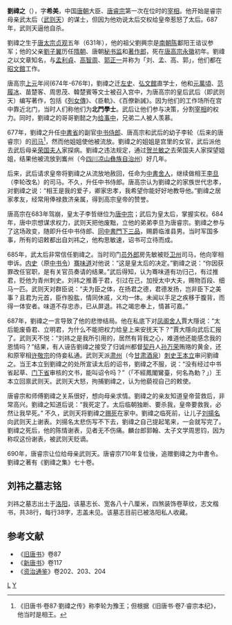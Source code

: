 {{for|北齐人物|刘祎 (北齐)}}
'''劉禕之'''（{{bd|630年||686年|8月12日|catIdx=L}}），字'''希美'''，中国[[唐朝|唐朝]]大臣、[[唐睿宗|唐睿宗]]第一次在位时的[[宰相|宰相]]。他开始是睿宗母亲武太后（[[武则天|武则天]]）的谋士，但因为他劝说太后交权给皇帝惹怒了太后。687年，武则天逼他自杀。

劉禕之生于[[唐太宗|唐太宗]][[贞观_(唐朝)|贞观]]五年（631年），他的祖父劉興宗是[[南朝陈|南朝陈]]鄱阳王谘议参军；他的父亲[[劉子翼|劉子翼]]历任[[隋朝|隋朝]]、唐朝[[秘书监|秘书监]]和[[著作郎|著作郎]]，死在[[唐高宗|唐高宗]][[永徽|永徽]]初年。劉禕之以文章知名，与[[孟利貞|孟利貞]]、[[高智周|高智周]]、[[郭正一|郭正一]]并称为「刘、孟、高、郭」，他们都在[[昭文館|昭文館]]工作。

唐高宗[[上元|上元]]年间(674年-676年)，劉禕之迁[[左史|左史]]、[[弘文館|弘文館]]直学士，他和[[元萬頃|元萬頃]]、[[范履冰|范履冰]]、苗楚客、周思茂、韓楚賓等文士被召入宫中，为唐高宗的皇后武后（即武则天）编写著作，包括《[[列女傳|列女傳]]》、《臣軌》、《百僚新誡》。因为他们的工作场所在宫中靠近北门，当时人们称他们为'''北門學士'''。武后让他们参与决策，分割[[宰相|宰相]]的权力。同时，劉禕之的哥哥劉懿之为[[给事中|给事中]]，兄弟二人被人羡慕。

677年，劉禕之升任[[中書省|中書省]]的副官[[中书侍郎|中书侍郎]]、唐高宗和武后的幼子李轮（后来的唐睿宗）的[[司马|司马]]<ref>《旧唐书·卷87·劉禕之传》称李轮为豫王；但根据《旧唐书·卷7·睿宗本纪》，他当时是相王。</ref>，然而他姐姐使他被流放。劉禕之的姐姐是宫里的女官，武后派他去武后母亲[[荣国夫人|荣国夫人]]家探病。劉禕之违法规定，通过[[贺兰敏之|贺兰敏之]]去荣国夫人家探望姐姐，结果他被流放到巂州（今[[四川|四川]][[凉山彝族自治州|凉山彝族自治州]]）好几年。

后来，武后请求皇帝将劉禕之从流放地赦回，任命为[[中書舍人|中書舍人]]，继续做相王[[李旦|李旦]]（李轮改名）的司马。不久，升任中书侍郎。唐高宗认为劉禕之的家族世代忠孝，对劉禕之说：“相王是我的爱子，卿家忠孝，我希望你能好好地教导他。”劉禕之居家孝友，经常用俸禄救济亲属，得到高宗皇帝的赞誉。

唐高宗在683年驾崩，皇太子李哲继位为[[唐中宗|唐中宗]]；武后为皇太后，掌握实权。684年，唐中宗想谋求权力，武则天把他废黜，立他的弟弟李旦为唐睿宗。劉禕之参与了这场政变，随即升任中书侍郎、[[同中書門下三品|同中書門下三品]]，赐爵临淮县男。当时军国多事，所有的诏敕都出自刘祎之，他构思敏速，诏书可立待而成。

685年，武太后非常信任劉禕之。当时司门[[员外郎|员外郎]]房先敏被贬[[卫州|卫州]]司马，他向宰相申诉。[[内史|内史]]（原[[中书令|中书令]]）[[骞味道|骞味道]]对他说：“这是皇太后的决定。”劉禕之说：“你因获罪改任官职，是有关官员奏请的结果。”武后得知，认为骞味道有功归己，有过推君，贬他为青州刺史。刘祎之推善于君，引过在己，加授太中大夫，赐物百段、细马一匹。武则天对群臣说：“夫为臣之体，在扬君之德，君德发扬，岂非臣下之美事？且君为元首，臣作股肱，情同休戚，义均一体。未闻以手足之疾移于腹背，而得一体安者。味道不存忠赤，已从屏退。祎之竭忠奉上，情甚可嘉。”

687年，劉禕之一言导致了他的悲惨结局。他在私底下对[[凤阁舍人|凤阁舍人]]賈大隱说：“太后能废昏君、立明君，为什么不能把权力给皇上来安抚天下？”賈大隱向武后汇报了。武则天不悦：“刘祎之是我所引用的，居然有背我之心，难道他还能感念我的恩情吗？”结果，有人诬告劉禕之接受了归诚州都督[[契丹|契丹]]人[[孙万荣|孙万荣]]贿赂的黄金，还和原宰相[[许敬宗|许敬宗]]的侍妾私通。武则天派[[肃州|肃州]]（今[[甘肃|甘肃]][[酒泉|酒泉]]）[[刺史|刺史]][[王本立_(唐朝)|王本立]]审问劉禕之。当王本立到劉禕之的处所宣读太后的诏书，劉禕之不服，说：“没有经过中书省起草、[[门下省|门下省]]审核的文书，能叫诏令吗？”（「不經鳳閣鸞臺，何名為勅？」）王本立回禀武则天。武则天大怒，拘捕劉禕之，认为他藐视自己的敕使。

唐睿宗和师傅劉禕之关系很好，想向母亲求情。劉禕之的亲友知道皇帝营救后，非常高兴。劉禕之知道后说：“我死定了。太后临朝独断、要杀我，皇帝要救我，必然让我早死。” 不久，武则天将劉禕之[[赐死|赐死]]在家中。劉禕之临死前，让儿子[[刘揚名|刘揚名]]向武则天上谢表。刘揚名太悲伤写不下去，劉禕之自己提起笔来，一会就写完了。劉禕之死后，他的陈情谢表，见者无不伤痛。麟台郎郭翰、太子文学周思钧，因为称叹这份谢表，被武则天贬谪。

690年，唐睿宗让位给母亲武则天。唐睿宗710年复位後，追赠劉禕之为中書令。劉禕之著有《劉禕之集》七十卷。

==刘祎之墓志铭==
刘祎之墓志出土于[[洛阳|洛阳]]，该墓志长、宽各八十八厘米，四煞装饰卷草纹，志文楷书，共38行，每行38字，志盖未见。该墓志目前已被洛阳私人收藏。
{{Quotation|
    大唐故中书侍郎同中书门下三品昭文馆学士临淮县开国男赠中书令刘氏先府君墓志铭并序

    嗣子润州司法参军扬名等谨述

    缅寻童幼，昔事严慈。趋庭禀诗礼之初，入室奉晨昏之次。用能备观百行，总闻四德，忠孝之道存焉，贞淑之教流焉。霜露年深，仪范斯远。门庭遗事，记录犹多，或求他人，谁能具矣。是用谋诸姻属，敬述德音。先府君讳祎之，字希美，临淮阳乐人。汉光武子广陵思王荆之后也。蛇分沛国，郁兴西汉之基；凤集济阳，式建东都之业。及五马南渡，七姓从王，家于晋陵，重为名族。曾祖保，陈始兴王谘议参军。祖兴宗，鄱阳王谘议参军，名书国史，兼有文集。考子翼，皇朝朝散大夫、著作郎、昭文馆学士。盛德伟才，自有史传，岂伊小子所敢详焉。府君积善余庆，里人为美。四岁通《骚》、《雅》，六岁属文章。及乎成童，文史足用。就养之美，造次无亏。非道不行，非礼不履，孝友恭肃，闻于乡党。年甫十五，言祗上京。燕公于志宁、河南公褚遂良素闻府君高名，特加表荐。寻授宋州参军，转左率府仓曹参军、昭文馆直学士，又转内直丞。丁内忧，寻奉敕夺情，授雍州万年县主簿，兼崇贤馆直学士，又迁著作佐郎，又转起居舍人。府君长兄中允君时任给事中，与府君同侍玉阶，分华两省，侍奉之美，朝论称荣。俄而坐事，徒于越嶲。上元初，今上抗表，雪府君无罪，特敕追还。未几，授中书舍人。皇命才发，紫泥已奉。疾如奔电，势若凌云，天下之人，望风钦属。寻授相王府司马，仍侍王属文。又加昭文馆学士，寻又检校礼部侍郎。朝望允谐，礼仪斯缉。寻又兼吏部侍郎，所立纲纪，至今遵式。未终大选，又迁中书侍郎。掌绂凤池，实参鵷汗。誉高五字，声驰八表。属皇帝嗣膺大宝，府君久事平台。礼峻宋昌，恩踰邴吉。寻同中书门下三品，封临淮男，邑三百户。于时，天子谅阴，独决朝政。举无遗策，动不失机。燮理惟和，中外无事。累承天泽，特冠朝伦。每献嘉谋，必筵厚赐，或申直谏，更锡殊私。然每奉恩波，必加忧惧。频表退让，天听不回。志在公清，户无私谒。廉过辞帛，慎均温树。抚育犹子，逾于所生。至于朝廷诰命，吉凶制则，挥翰立成，文不加点。然以□□府幕，兼崇定策之功，久掌丝纶，遂迫奸臣之忌。奄罹冤酷，上诉无因。以垂拱二年八月十二日薨于河南崇业里之私第，春秋五十七。扬名等号天扣地，无所逮及，偷生忍死廿余年。以唐隆元年，皇□载临宸极，情深遗旧，赠中书令，又葬日令州县检校给赙，礼也。重惟府君天性纯至，日用恭睦。重丁二祸，无改三年。虽久变琴歌，而不忘哀慼。至若词藻精博，独冠当时。汉代文章，无非子云之笔；晋朝碑颂，必假孙公之词。罕存草稿，并多遗逸。今所编录，成七十卷焉。宝在门庭，藏诸天府。先夫人河东郡君裴氏，皇朝户部尚书、安邑公矩之孙，始州临津令恭道之女也。□□礼乐，门袭轩裳，一德无爽，六行兼备。枣栗苹蘩，夙彰于内则；柔明贞婉，更昭于母仪。抚养子侄，至于成长。彼苍不吊，翳我何辜。以圣历元年九月廿八日终于汴州尚贤里之私第，春秋五十六。长子扬名，今任润州司法参军。第二子大名，今任通事舍人。第四子审名，今任右卫兵曹参军。第三子正名、第五子有名、第六子异名，并秀而不实，早归泉壤。扬名等亲奉义方之教，夙承清白之基。不自灭亡，重罹凶变。兄弟零落，形影相依。载偶圣明，各从驱策。思荐堇而无及，将负米而何因。慼慼崇堂，劬劳难报。哀哀逝水，风树长摇。今赠终之礼既宣，制葬之仪允集。龟筮告吉，岁月其良。以今景云二年岁次辛亥九月癸酉朔廿五日丁酉葬于洛阳县金鄘乡之原，礼也。北拒长河，南瞻太室。郊原爽垲，都邑骈华。松柏千秋，丘陵万古。宁神有地，为子方终。虽卑不述尊，古有其义。然礼仪名教，先人之法。因心则述，何必求人？是用依卢谌之诔，取陆机之赋。啜其泣矣，敢作铭云：

    父兮母兮，尽劬劳。屺兮岵兮，肆哀号。履霜庭兮慼慼，攀泪柏兮忉忉。钦若先君兮道在天下，愍余□子兮孰敢挥毫，欲报德兮空罔极，地既厚兮天盖高。
}}


==参考文献==
<div class="references-small">
<references></references>
</div>
*《[[旧唐书|旧唐书]]》卷87 
*《[[新唐书|新唐书]]》卷117
*《[[资治通鉴|资治通鉴]]》卷202、203、204 

[[Category:唐朝宰相|L]] 
[[Category:临淮刘氏|Y]]